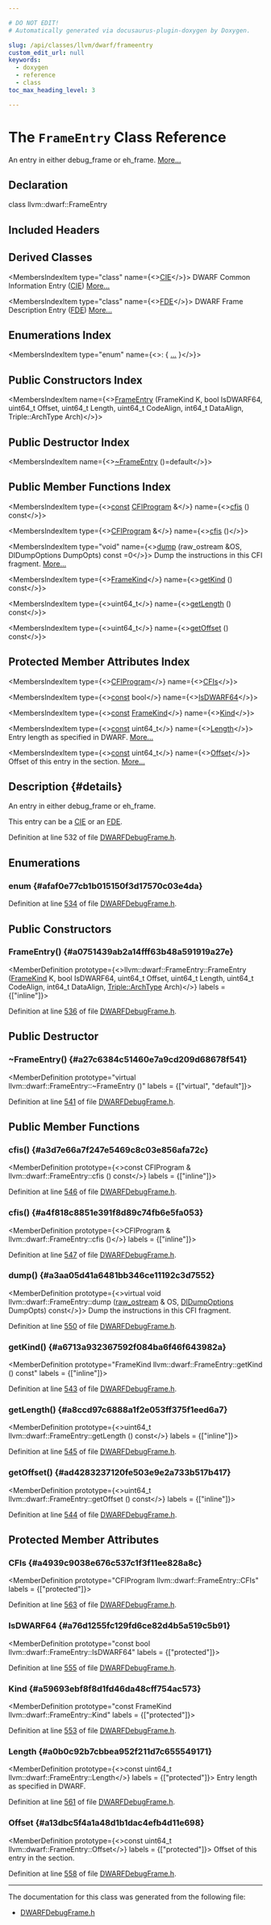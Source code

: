```yaml
---

# DO NOT EDIT!
# Automatically generated via docusaurus-plugin-doxygen by Doxygen.

slug: /api/classes/llvm/dwarf/frameentry
custom_edit_url: null
keywords:
  - doxygen
  - reference
  - class
toc_max_heading_level: 3

---
```





# The `FrameEntry` Class Reference

<DoxygenPage pluginConfig={pluginConfig}>

An entry in either debug&#95;frame or eh&#95;frame. <a href="#details">More...</a>

## Declaration

<CodeBlock>class llvm::dwarf::FrameEntry</CodeBlock>

## Included Headers

<IncludesList>
<IncludesListItem
  filePath="llvm/DebugInfo/DWARF/DWARFDebugFrame.h"
  permalink="/docs/api/files/include/include/llvm/include/llvm/debuginfo/include/llvm/debuginfo/dwarf/dwarfdebugframe-h"
  isLocal="true" />
</IncludesList>

## Derived Classes

<MembersIndex>

<MembersIndexItem
  type="class"
  name={<><a href="/docs/api/classes/llvm/dwarf/cie">CIE</a></>}>
DWARF Common Information Entry (<a href="/docs/api/classes/llvm/dwarf/cie">CIE</a>) <a href="/docs/api/classes/llvm/dwarf/cie/#details">More...</a>
</MembersIndexItem>

<MembersIndexItem
  type="class"
  name={<><a href="/docs/api/classes/llvm/dwarf/fde">FDE</a></>}>
DWARF Frame Description Entry (<a href="/docs/api/classes/llvm/dwarf/fde">FDE</a>) <a href="/docs/api/classes/llvm/dwarf/fde/#details">More...</a>
</MembersIndexItem>

</MembersIndex>

## Enumerations Index

<MembersIndex>

<MembersIndexItem
  type="enum"
  name={<>:  &#123; <a href="#afaf0e77cb1b015150f3d17570c03e4da">...</a> &#125;</>}>
</MembersIndexItem>

</MembersIndex>

## Public Constructors Index

<MembersIndex>

<MembersIndexItem
  name={<><a href="#a0751439ab2a14fff63b48a591919a27e">FrameEntry</a> (FrameKind K, bool IsDWARF64, uint64&#95;t Offset, uint64&#95;t Length, uint64&#95;t CodeAlign, int64&#95;t DataAlign, Triple::ArchType Arch)</>}>
</MembersIndexItem>

</MembersIndex>

## Public Destructor Index

<MembersIndex>

<MembersIndexItem
  name={<><a href="#a27c6384c51460e7a9cd209d68678f541">~FrameEntry</a> ()=default</>}>
</MembersIndexItem>

</MembersIndex>

## Public Member Functions Index

<MembersIndex>

<MembersIndexItem
  type={<><a href="/docs/api/files/lib/lib/target/lib/target/aarch64/aarch64promoteconstant-cpp/#a90f8350fecae261c25be85d38b451bff">const</a> <a href="/docs/api/classes/llvm/dwarf/cfiprogram">CFIProgram</a> &amp;</>}
  name={<><a href="#a3d7e66a7f247e5469c8c03e856afa72c">cfis</a> () const</>}>
</MembersIndexItem>

<MembersIndexItem
  type={<><a href="/docs/api/classes/llvm/dwarf/cfiprogram">CFIProgram</a> &amp;</>}
  name={<><a href="#a4f818c8851e391f8d89c74fb6e5fa053">cfis</a> ()</>}>
</MembersIndexItem>

<MembersIndexItem
  type="void"
  name={<><a href="#a3aa05d41a6481bb346ce11192c3d7552">dump</a> (raw&#95;ostream &amp;OS, DIDumpOptions DumpOpts) const =0</>}>
Dump the instructions in this CFI fragment. <a href="#a3aa05d41a6481bb346ce11192c3d7552">More...</a>
</MembersIndexItem>

<MembersIndexItem
  type={<><a href="#afaf0e77cb1b015150f3d17570c03e4da">FrameKind</a></>}
  name={<><a href="#a6713a932367592f084ba6f46f643982a">getKind</a> () const</>}>
</MembersIndexItem>

<MembersIndexItem
  type={<>uint64&#95;t</>}
  name={<><a href="#a8ccd97c6888a1f2e053ff375f1eed6a7">getLength</a> () const</>}>
</MembersIndexItem>

<MembersIndexItem
  type={<>uint64&#95;t</>}
  name={<><a href="#ad4283237120fe503e9e2a733b517b417">getOffset</a> () const</>}>
</MembersIndexItem>

</MembersIndex>

## Protected Member Attributes Index

<MembersIndex>

<MembersIndexItem
  type={<><a href="/docs/api/classes/llvm/dwarf/cfiprogram">CFIProgram</a></>}
  name={<><a href="#a4939c9038e676c537c1f3f11ee828a8c">CFIs</a></>}>
</MembersIndexItem>

<MembersIndexItem
  type={<><a href="/docs/api/files/lib/lib/target/lib/target/aarch64/aarch64promoteconstant-cpp/#a90f8350fecae261c25be85d38b451bff">const</a> bool</>}
  name={<><a href="#a76d1255fc129fd6ce82d4b5a519c5b91">IsDWARF64</a></>}>
</MembersIndexItem>

<MembersIndexItem
  type={<><a href="/docs/api/files/lib/lib/target/lib/target/aarch64/aarch64promoteconstant-cpp/#a90f8350fecae261c25be85d38b451bff">const</a> <a href="#afaf0e77cb1b015150f3d17570c03e4da">FrameKind</a></>}
  name={<><a href="#a59693ebf8f8d1fd46da48cff754ac573">Kind</a></>}>
</MembersIndexItem>

<MembersIndexItem
  type={<><a href="/docs/api/files/lib/lib/target/lib/target/aarch64/aarch64promoteconstant-cpp/#a90f8350fecae261c25be85d38b451bff">const</a> uint64&#95;t</>}
  name={<><a href="#a0b0c92b7cbbea952f211d7c655549171">Length</a></>}>
Entry length as specified in DWARF. <a href="#a0b0c92b7cbbea952f211d7c655549171">More...</a>
</MembersIndexItem>

<MembersIndexItem
  type={<><a href="/docs/api/files/lib/lib/target/lib/target/aarch64/aarch64promoteconstant-cpp/#a90f8350fecae261c25be85d38b451bff">const</a> uint64&#95;t</>}
  name={<><a href="#a13dbc5f4a1a48d1b1dac4efb4d11e698">Offset</a></>}>
Offset of this entry in the section. <a href="#a13dbc5f4a1a48d1b1dac4efb4d11e698">More...</a>
</MembersIndexItem>

</MembersIndex>

## Description {#details}

An entry in either debug&#95;frame or eh&#95;frame.

This entry can be a <a href="/docs/api/classes/llvm/dwarf/cie">CIE</a> or an <a href="/docs/api/classes/llvm/dwarf/fde">FDE</a>.

Definition at line 532 of file <a href="/docs/api/files/include/include/llvm/include/llvm/debuginfo/include/llvm/debuginfo/dwarf/dwarfdebugframe-h">DWARFDebugFrame.h</a>.

<SectionDefinition>

## Enumerations

### enum  {#afaf0e77cb1b015150f3d17570c03e4da}

<MemberDefinition
  prototype="enum llvm::dwarf::FrameEntry::FrameKind ">

<EnumerationList title="Enumeration values">

<Link id="afaf0e77cb1b015150f3d17570c03e4daaa0851acc5fdbdb85eb8fc65d5ac8daa3" />
<EnumerationListItem name="FK_CIE">

</EnumerationListItem>

<Link id="afaf0e77cb1b015150f3d17570c03e4daaa55e5c6833675aa6cceb28a5c03ea392" />
<EnumerationListItem name="FK_FDE">

</EnumerationListItem>

</EnumerationList>

Definition at line <a href="/docs/api/files/include/include/llvm/include/llvm/debuginfo/include/llvm/debuginfo/dwarf/dwarfdebugframe-h/#l00534">534</a> of file <a href="/docs/api/files/include/include/llvm/include/llvm/debuginfo/include/llvm/debuginfo/dwarf/dwarfdebugframe-h">DWARFDebugFrame.h</a>.
</MemberDefinition>

</SectionDefinition>

<SectionDefinition>

## Public Constructors

### FrameEntry() {#a0751439ab2a14fff63b48a591919a27e}

<MemberDefinition
  prototype={<>llvm::dwarf::FrameEntry::FrameEntry (<a href="#afaf0e77cb1b015150f3d17570c03e4da">FrameKind</a> K, bool IsDWARF64, uint64&#95;t Offset, uint64&#95;t Length, uint64&#95;t CodeAlign, int64&#95;t DataAlign, <a href="/docs/api/classes/llvm/triple/#a547abd13f7a3c063aa72c8192a868154">Triple::ArchType</a> Arch)</>}
  labels = {["inline"]}>

Definition at line <a href="/docs/api/files/include/include/llvm/include/llvm/debuginfo/include/llvm/debuginfo/dwarf/dwarfdebugframe-h/#l00536">536</a> of file <a href="/docs/api/files/include/include/llvm/include/llvm/debuginfo/include/llvm/debuginfo/dwarf/dwarfdebugframe-h">DWARFDebugFrame.h</a>.
</MemberDefinition>

</SectionDefinition>

<SectionDefinition>

## Public Destructor

### ~FrameEntry() {#a27c6384c51460e7a9cd209d68678f541}

<MemberDefinition
  prototype="virtual llvm::dwarf::FrameEntry::~FrameEntry ()"
  labels = {["virtual", "default"]}>

Definition at line <a href="/docs/api/files/include/include/llvm/include/llvm/debuginfo/include/llvm/debuginfo/dwarf/dwarfdebugframe-h/#l00541">541</a> of file <a href="/docs/api/files/include/include/llvm/include/llvm/debuginfo/include/llvm/debuginfo/dwarf/dwarfdebugframe-h">DWARFDebugFrame.h</a>.
</MemberDefinition>

</SectionDefinition>

<SectionDefinition>

## Public Member Functions

### cfis() {#a3d7e66a7f247e5469c8c03e856afa72c}

<MemberDefinition
  prototype={<>const CFIProgram &amp; llvm::dwarf::FrameEntry::cfis () const</>}
  labels = {["inline"]}>

Definition at line <a href="/docs/api/files/include/include/llvm/include/llvm/debuginfo/include/llvm/debuginfo/dwarf/dwarfdebugframe-h/#l00546">546</a> of file <a href="/docs/api/files/include/include/llvm/include/llvm/debuginfo/include/llvm/debuginfo/dwarf/dwarfdebugframe-h">DWARFDebugFrame.h</a>.
</MemberDefinition>

### cfis() {#a4f818c8851e391f8d89c74fb6e5fa053}

<MemberDefinition
  prototype={<>CFIProgram &amp; llvm::dwarf::FrameEntry::cfis ()</>}
  labels = {["inline"]}>

Definition at line <a href="/docs/api/files/include/include/llvm/include/llvm/debuginfo/include/llvm/debuginfo/dwarf/dwarfdebugframe-h/#l00547">547</a> of file <a href="/docs/api/files/include/include/llvm/include/llvm/debuginfo/include/llvm/debuginfo/dwarf/dwarfdebugframe-h">DWARFDebugFrame.h</a>.
</MemberDefinition>

### dump() {#a3aa05d41a6481bb346ce11192c3d7552}

<MemberDefinition
  prototype={<>virtual void llvm::dwarf::FrameEntry::dump (<a href="/docs/api/classes/llvm/raw-ostream">raw&#95;ostream</a> &amp; OS, <a href="/docs/api/structs/llvm/didumpoptions">DIDumpOptions</a> DumpOpts) const</>}>
Dump the instructions in this CFI fragment.

Definition at line <a href="/docs/api/files/include/include/llvm/include/llvm/debuginfo/include/llvm/debuginfo/dwarf/dwarfdebugframe-h/#l00550">550</a> of file <a href="/docs/api/files/include/include/llvm/include/llvm/debuginfo/include/llvm/debuginfo/dwarf/dwarfdebugframe-h">DWARFDebugFrame.h</a>.
</MemberDefinition>

### getKind() {#a6713a932367592f084ba6f46f643982a}

<MemberDefinition
  prototype="FrameKind llvm::dwarf::FrameEntry::getKind () const"
  labels = {["inline"]}>

Definition at line <a href="/docs/api/files/include/include/llvm/include/llvm/debuginfo/include/llvm/debuginfo/dwarf/dwarfdebugframe-h/#l00543">543</a> of file <a href="/docs/api/files/include/include/llvm/include/llvm/debuginfo/include/llvm/debuginfo/dwarf/dwarfdebugframe-h">DWARFDebugFrame.h</a>.
</MemberDefinition>

### getLength() {#a8ccd97c6888a1f2e053ff375f1eed6a7}

<MemberDefinition
  prototype={<>uint64&#95;t llvm::dwarf::FrameEntry::getLength () const</>}
  labels = {["inline"]}>

Definition at line <a href="/docs/api/files/include/include/llvm/include/llvm/debuginfo/include/llvm/debuginfo/dwarf/dwarfdebugframe-h/#l00545">545</a> of file <a href="/docs/api/files/include/include/llvm/include/llvm/debuginfo/include/llvm/debuginfo/dwarf/dwarfdebugframe-h">DWARFDebugFrame.h</a>.
</MemberDefinition>

### getOffset() {#ad4283237120fe503e9e2a733b517b417}

<MemberDefinition
  prototype={<>uint64&#95;t llvm::dwarf::FrameEntry::getOffset () const</>}
  labels = {["inline"]}>

Definition at line <a href="/docs/api/files/include/include/llvm/include/llvm/debuginfo/include/llvm/debuginfo/dwarf/dwarfdebugframe-h/#l00544">544</a> of file <a href="/docs/api/files/include/include/llvm/include/llvm/debuginfo/include/llvm/debuginfo/dwarf/dwarfdebugframe-h">DWARFDebugFrame.h</a>.
</MemberDefinition>

</SectionDefinition>

<SectionDefinition>

## Protected Member Attributes

### CFIs {#a4939c9038e676c537c1f3f11ee828a8c}

<MemberDefinition
  prototype="CFIProgram llvm::dwarf::FrameEntry::CFIs"
  labels = {["protected"]}>

Definition at line <a href="/docs/api/files/include/include/llvm/include/llvm/debuginfo/include/llvm/debuginfo/dwarf/dwarfdebugframe-h/#l00563">563</a> of file <a href="/docs/api/files/include/include/llvm/include/llvm/debuginfo/include/llvm/debuginfo/dwarf/dwarfdebugframe-h">DWARFDebugFrame.h</a>.
</MemberDefinition>

### IsDWARF64 {#a76d1255fc129fd6ce82d4b5a519c5b91}

<MemberDefinition
  prototype="const bool llvm::dwarf::FrameEntry::IsDWARF64"
  labels = {["protected"]}>

Definition at line <a href="/docs/api/files/include/include/llvm/include/llvm/debuginfo/include/llvm/debuginfo/dwarf/dwarfdebugframe-h/#l00555">555</a> of file <a href="/docs/api/files/include/include/llvm/include/llvm/debuginfo/include/llvm/debuginfo/dwarf/dwarfdebugframe-h">DWARFDebugFrame.h</a>.
</MemberDefinition>

### Kind {#a59693ebf8f8d1fd46da48cff754ac573}

<MemberDefinition
  prototype="const FrameKind llvm::dwarf::FrameEntry::Kind"
  labels = {["protected"]}>

Definition at line <a href="/docs/api/files/include/include/llvm/include/llvm/debuginfo/include/llvm/debuginfo/dwarf/dwarfdebugframe-h/#l00553">553</a> of file <a href="/docs/api/files/include/include/llvm/include/llvm/debuginfo/include/llvm/debuginfo/dwarf/dwarfdebugframe-h">DWARFDebugFrame.h</a>.
</MemberDefinition>

### Length {#a0b0c92b7cbbea952f211d7c655549171}

<MemberDefinition
  prototype={<>const uint64&#95;t llvm::dwarf::FrameEntry::Length</>}
  labels = {["protected"]}>
Entry length as specified in DWARF.

Definition at line <a href="/docs/api/files/include/include/llvm/include/llvm/debuginfo/include/llvm/debuginfo/dwarf/dwarfdebugframe-h/#l00561">561</a> of file <a href="/docs/api/files/include/include/llvm/include/llvm/debuginfo/include/llvm/debuginfo/dwarf/dwarfdebugframe-h">DWARFDebugFrame.h</a>.
</MemberDefinition>

### Offset {#a13dbc5f4a1a48d1b1dac4efb4d11e698}

<MemberDefinition
  prototype={<>const uint64&#95;t llvm::dwarf::FrameEntry::Offset</>}
  labels = {["protected"]}>
Offset of this entry in the section.

Definition at line <a href="/docs/api/files/include/include/llvm/include/llvm/debuginfo/include/llvm/debuginfo/dwarf/dwarfdebugframe-h/#l00558">558</a> of file <a href="/docs/api/files/include/include/llvm/include/llvm/debuginfo/include/llvm/debuginfo/dwarf/dwarfdebugframe-h">DWARFDebugFrame.h</a>.
</MemberDefinition>

</SectionDefinition>

<hr/>

The documentation for this class was generated from the following file:

<ul>
<li><a href="/docs/api/files/include/include/llvm/include/llvm/debuginfo/include/llvm/debuginfo/dwarf/dwarfdebugframe-h">DWARFDebugFrame.h</a></li>
</ul>

</DoxygenPage>
